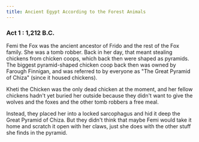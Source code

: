 ```yaml
---
title: Ancient Egypt According to the Forest Animals
---
```


### Act 1 : 1,212 B.C.

Femi the Fox was the ancient ancestor of Frido and the rest of the Fox family.  She was a tomb robber.  Back in her day, that meant stealing chickens from chicken coops, which back then were shaped as pyramids. The biggest pyramid-shaped chicken coop back then was owned by Farough Finnigan, and was referred to by everyone as "The Great Pyramid of Chiza" (since it housed chickens).

Kheti the Chicken was the only dead chicken at the moment, and her fellow chickens hadn't yet buried her outside because they didn't want to give the wolves and the foxes and the other tomb robbers a free meal.

Instead, they placed her into a locked sarcophagus and hid it deep the Great Pyramid of Chiza.  But they didn't think that maybe Femi would take it home and scratch it open with her claws, just she does with the other stuff she finds in the pyramid.

